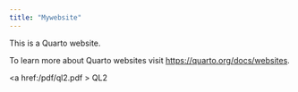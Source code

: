 ```yaml
---
title: "Mywebsite"
---
```


This is a Quarto website.

To learn more about Quarto websites visit <https://quarto.org/docs/websites>.


<a href:/pdf/ql2.pdf > QL2 </a>